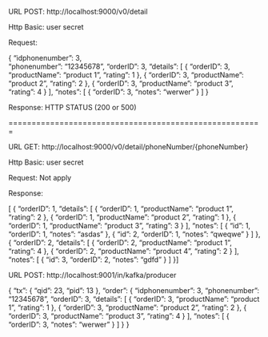 URL POST: http://localhost:9000/v0/detail

Http Basic:
	user
	secret

Request:

{
  "idphonenumber": 3,	
  "phonenumber": "12345678",
  "orderID": 3,
  "details": [
    {
      "orderID": 3,
      "productName": "product 1",
      "rating": 1
    },
    {
      "orderID": 3,
      "productName": "product 2",
      "rating": 2
    },
    {
      "orderID": 3,
      "productName": "product 3",
      "rating": 4
    }
  ],
  "notes": [
    {
      "orderID": 3,
      "notes": "werwer"
    }
  ]
}

Response: HTTP STATUS (200 or 500)


=======================================================

URL GET: http://localhost:9000/v0/detail/phoneNumber/{phoneNumber}

Http Basic:
	user
	secret

Request: Not apply

Response:

[
    {
        "orderID": 1,
        "details": [
            {
                "orderID": 1,
                "productName": "product 1",
                "rating": 2
            },
            {
                "orderID": 1,
                "productName": "product 2",
                "rating": 1
            },
            {
                "orderID": 1,
                "productName": "product 3",
                "rating": 3
            }
        ],
        "notes": [
            {
                "id": 1,
                "orderID": 1,
                "notes": "asdas"
            },
            {
                "id": 2,
                "orderID": 1,
                "notes": "qweqwe"
            }
        ]
    },
    {
        "orderID": 2,
        "details": [
            {
                "orderID": 2,
                "productName": "product 1",
                "rating": 4
            },
            {
                "orderID": 2,
                "productName": "product 4",
                "rating": 2
            }
        ],
        "notes": [
            {
                "id": 3,
                "orderID": 2,
                "notes": "gdfd"
            }
        ]
    }
]

URL POST: http://localhost:9001/in/kafka/producer

{
  "tx": {
    "qid": 23,
    "pid": 13
  },
  "order": {
    "idphonenumber": 3,
    "phonenumber": "12345678",
    "orderID": 3,
    "details": [
      {
        "orderID": 3,
        "productName": "product 1",
        "rating": 1
      },
      {
        "orderID": 3,
        "productName": "product 2",
        "rating": 2
      },
      {
        "orderID": 3,
        "productName": "product 3",
        "rating": 4
      }
    ],
    "notes": [
      {
        "orderID": 3,
        "notes": "werwer"
      }
    ]
  }
}